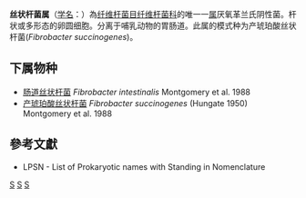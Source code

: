 {{Automatic taxobox
| taxon = Fibrobacter
| authority = Montgomery et al，1988
| parent authority = Spain et al., 2012
| type species = 产琥珀酸丝状杆菌<br>''Fibrobacter succinogenes''
| type species authority = (Hungate 1950) Montgomery et al. 1988
}}
'''丝状杆菌属'''（[[学名|学名]]：{{lang|la|''Fibrobacter''}}）為[[纤维杆菌目|纤维杆菌目]][[纤维杆菌科|纤维杆菌科]]的唯一一[[属|属]]厌氧革兰氏阴性菌。杆状或多形态的卵圆细胞。分离于哺乳动物的胃肠道。此属的模式种为产琥珀酸丝状杆菌(''Fibrobacter succinogenes'')。

==下属物种==
* [[肠道丝状杆菌|肠道丝状杆菌]] ''Fibrobacter intestinalis'' Montgomery et al. 1988
* [[产琥珀酸丝状杆菌|产琥珀酸丝状杆菌]] ''Fibrobacter succinogenes'' (Hungate 1950) Montgomery et al. 1988

==參考文獻==
{{reflist}}
* LPSN - List of Prokaryotic names with Standing in Nomenclature

{{taxonbar}}

[[Category:革兰氏阴性菌|S]]
[[Category:_纤维杆菌科|S]]
[[Category:1988年描述的分类群|S]]